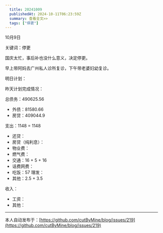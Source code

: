```yaml
---
  title: 20241009
  publishedAt: 2024-10-11T06:23:59Z
  summary: 查看全文>>
  tags: ["停更"]
---
```


10月9日 

关键词：停更

国庆太忙，事后补也没什么意义，决定停更。

早上带阿妈去广州私人诊所复诊，下午带老婆妇幼复诊。

明日计划：

昨天计划完成情况：

总债务：490625.56
- 外债：81580.66
- 房贷：409044.9

支出：1148 = 1148
- 还贷：
- 房贷（纯利息）：
- 物业费：
- 燃气费：
- 交通：16 + 5 + 16
- 话费网费：
- 吃饭：57
 理发：
- 其他：2.5 + 3.5

收入：
- 工资：
- 其他：


---
本人自动发布于：[https://github.com/cutByMine/blog/issues/219](https://github.com/cutByMine/blog/issues/219)
